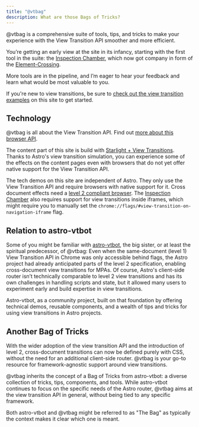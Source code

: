 ```yaml
---
title: "@vtbag"
description: What are those Bags of Tricks?
---
```


@vtbag is a comprehensive suite of tools, tips, and tricks to make your experience with the View Transition API smoother and more efficient.

You’re getting an early view at the site in its infancy, starting with the first tool in the suite: the [Inspection Chamber](/tools/inspection-chamber/), which now got company in form of the [Element-Crossing](/tools/element-crossing/).

More tools are in the pipeline, and I’m eager to hear your feedback and learn what would be most valuable to you.

If you're new to view transitions, be sure to [check out the view transition examples](/basics/examples/) on this site to get started.

## Technology

@vtbag is all about the View Transition API. Find out [more about this browser API](https://events-3bg.pages.dev/jotter/api/).

The content part of this site is build with [Starlight + View Transitions](https://events-3bg.pages.dev/jotter/starlight/guide/). Thanks to Astro's view transition simulation, you can experience some of the effects on the content pages even with browsers that do not yet offer native support for the View Transition API.

The tech demos on this site are independent of Astro. They only use the View Transition API and require browsers with native support for it. Cross document effects need a [level 2 compliant browser](https://events-3bg.pages.dev/jotter/api/test-page/). The [Inspection Chamber](/tools/inspection-chamber/) also requires support for view transitions inside iframes, which might require you to manually set the `chrome://flags/#view-transition-on-navigation-iframe` flag.

## Relation to astro-vtbot

Some of you might be familiar with [astro-vtbot](https://events-3bg.pages.dev), the big sister, or at least the spiritual predecessor, of @vtbag: Even when the same-document (level 1) View Transition API in Chrome was only accessible behind flags, the Astro project had already anticipated parts of the level 2 specification, enabling cross-document view transitions for MPAs. Of course, Astro's client-side router isn’t technically comparable to level 2 view transitions and has its own challenges in handling scripts and state, but it allowed many users to experiment early and build expertise in view transitions.

Astro-vtbot, as a community project, built on that foundation by offering technical demos, reusable components, and a wealth of tips and tricks for using view transitions in Astro projects.

## Another Bag of Tricks
With the wider adoption of the view transition API and the introduction of level 2, cross-document transitions can now be defined purely with CSS, without the need for an additional client-side router. @vtbag is your go-to resource for framework-agnostic support around view transitions.

@vtbag inherits the concept of a Bag of Tricks from astro-vtbot: a diverse collection of tricks, tips, components, and tools. While astro-vtbot continues to focus on the specific needs of the Astro router, @vtbag aims at the view transition API in general, without being tied to any specific framework.

Both astro-vtbot and @vtbag might be referred to as "The Bag" as typically the context makes it clear which one is meant.

<style>{`h1 {padding: 8px 0 2px}`}</style>
